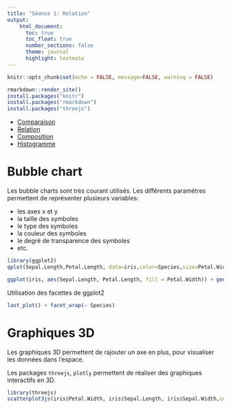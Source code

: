 ```yaml
---
title: "Séance 1: Relation"
output:
    html_document:
      toc: true
      toc_float: true
      number_sections: false
      theme: journal
      highlight: textmate
---
```


```r
knitr::opts_chunk$set(echo = FALSE, message=FALSE, warning = FALSE)
```

```r
rmarkdown::render_site()
install.packages("knitr")
install.packages("rmarkdown")
install.packages("threejs")
```

- [Comparaison](1_comparaison.html)
- [Relation](1_relation.html)
- [Composition](1_composition.html)
- [Histogramme](1_histogramme.html)

# Bubble chart

Les bubble charts sont très courant utilisés. Les différents paramètres permettent de représenter plusieurs variables: 

- les axes x et y
- la taille des symboles
- le type des symboles
- la couleur des symboles
- le degré de transparence des symboles
- etc.

```r
library(ggplot2)
qplot(Sepal.Length,Petal.Length, data=iris,color=Species,size=Petal.Width)
```

```r
ggplot(iris, aes(Sepal.Length, Petal.Length, fill = Petal.Width)) + geom_tile()
```

Utilisation des facettes de ggplot2

```r
last_plot() + facet_wrap(~ Species)
```


# Graphiques 3D

Les graphiques 3D permettent de rajouter un axe en plus, pour visualiser les données dans l'espace.

Les packages `threejs`, `plotly` permettent de réaliser des graphiques interactifs en 3D.

```r
library(threejs)
scatterplot3js(iris$Petal.Width, iris$Sepal.Length, iris$Sepal.Width,color=c("black","steelblue","red")[unclass(iris$Species)])
```

